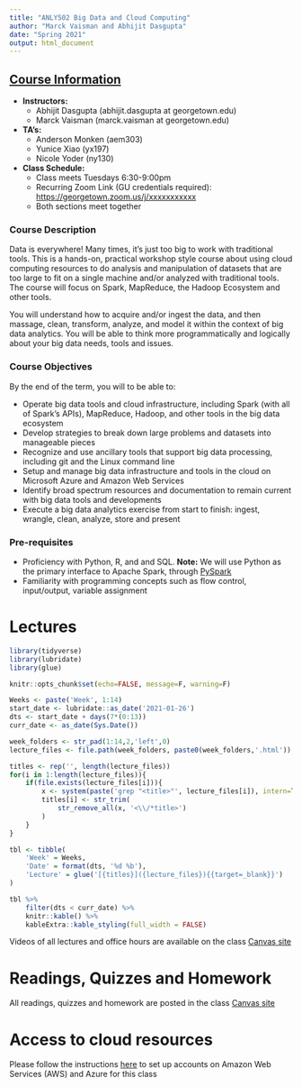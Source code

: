 ```yaml
---
title: "ANLY502 Big Data and Cloud Computing"
author: "Marck Vaisman and Abhijit Dasgupta"
date: "Spring 2021"
output: html_document
---
```


## [Course Information](README.html){target=_blank}

-   **Instructors:**
    -   Abhijit Dasgupta (abhijit.dasgupta at georgetown.edu)
    -   Marck Vaisman (marck.vaisman at georgetown.edu)
-   **TA’s:**
    -   Anderson Monken (aem303)
    -   Yunice Xiao (yx197)
    -   Nicole Yoder (ny130)
-   **Class Schedule:**
    -   Class meets Tuesdays 6:30-9:00pm
    -   Recurring Zoom Link (GU credentials required):
        <https://georgetown.zoom.us/j/xxxxxxxxxxx>
    -   Both sections meet together

### Course Description

Data is everywhere! Many times, it’s just too big to work with
traditional tools. This is a hands-on, practical workshop style course
about using cloud computing resources to do analysis and manipulation of
datasets that are too large to fit on a single machine and/or analyzed
with traditional tools. The course will focus on Spark, MapReduce, the
Hadoop Ecosystem and other tools.

You will understand how to acquire and/or ingest the data, and then
massage, clean, transform, analyze, and model it within the context of
big data analytics. You will be able to think more programmatically and
logically about your big data needs, tools and issues.

### Course Objectives

By the end of the term, you will to be able to:

-   Operate big data tools and cloud infrastructure, including Spark
    (with all of Spark’s APIs), MapReduce, Hadoop, and other tools in
    the big data ecosystem
-   Develop strategies to break down large problems and datasets into
    manageable pieces
-   Recognize and use ancillary tools that support big data processing,
    including git and the Linux command line
-   Setup and manage big data infrastructure and tools in the cloud on
    Microsoft Azure and Amazon Web Services
-   Identify broad spectrum resources and documentation to remain
    current with big data tools and developments
-   Execute a big data analytics exercise from start to finish: ingest,
    wrangle, clean, analyze, store and present

### Pre-requisites

-   Proficiency with Python, R, and and SQL. **Note:** We will use
    Python as the primary interface to Apache Spark, through
    [PySpark](https://spark.apache.org/docs/latest/api/python/index.html)
-   Familiarity with programming concepts such as flow control,
    input/output, variable assignment

# Lectures

```r
library(tidyverse)
library(lubridate)
library(glue)

knitr::opts_chunk$set(echo=FALSE, message=F, warning=F)

Weeks <- paste('Week', 1:14)
start_date <- lubridate::as_date('2021-01-26')
dts <- start_date + days(7*(0:13))
curr_date <- as_date(Sys.Date())
```

```r
week_folders <- str_pad(1:14,2,'left',0)
lecture_files <- file.path(week_folders, paste0(week_folders,'.html'))

titles <- rep('', length(lecture_files))
for(i in 1:length(lecture_files)){
	if(file.exists(lecture_files[i])){
		x <- system(paste('grep "<title>"', lecture_files[i]), intern=TRUE)
		titles[i] <- str_trim(
			str_remove_all(x, '<\\/*title>')
		)
	}
}

tbl <- tibble(
	'Week' = Weeks,
	'Date' = format(dts, '%d %b'),
	'Lecture' = glue('[{titles}]({lecture_files}){{target=_blank}}')
)

tbl %>% 
	filter(dts < curr_date) %>% 
	knitr::kable() %>% 
	kableExtra::kable_styling(full_width = FALSE)
```

Videos of all lectures and office hours are available on the class [Canvas site](https://canvas.georgetown.edu){target=_blank}

# Readings, Quizzes and Homework

All readings, quizzes and homework are posted in the class [Canvas site](https://canvas.georgetown.edu){target=_blank}

# Access to cloud resources

Please follow the instructions [here](https://github.com/bigdatateaching/lab-cloud/blob/main/README.md){target=_blank} to set up accounts on Amazon Web Services (AWS) and Azure for this class

